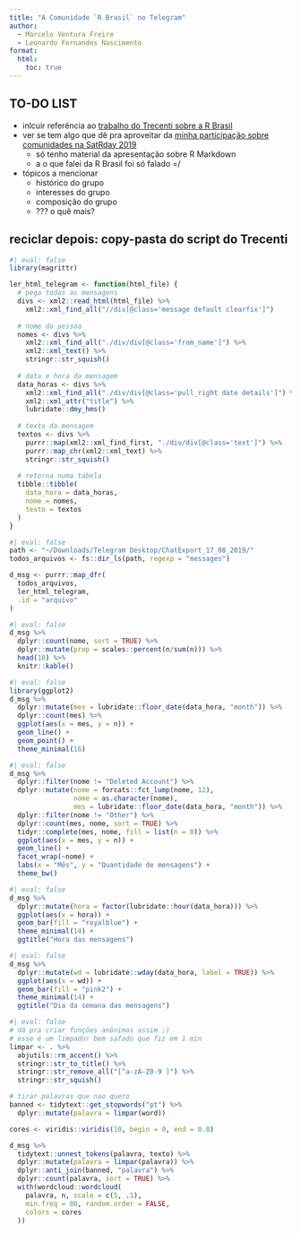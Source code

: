 ```yaml
---
title: "A Comunidade `R Brasil` no Telegram"
author:
  - Marcelo Ventura Freire
  - Leonardo Fernandes Nascimento
format: 
  html:
    toc: true
---
```


## TO-DO LIST

- inlcuir referência ao [trabalho do Trecenti sobre a R Brasil](https://blog.curso-r.com/posts/2019-09-10-rbrasil/)
- ver se tem algo que dê pra aproveitar da [minha participação sobre comunidades na SatRday 2019](https://saopaulo2019.satrdays.org/)
    - só tenho material da apresentação sobre R Markdown
    - a o que falei da R Brasil foi só falado =/
- tópicos a mencionar
    - histórico do grupo
    - interesses do grupo
    - composição do grupo
    - ??? o quê mais?


## reciclar depois: copy-pasta do script do Trecenti

```r
#| eval: false
library(magrittr)

ler_html_telegram <- function(html_file) {
  # pega todas as mensagens
  divs <- xml2::read_html(html_file) %>% 
    xml2::xml_find_all("//div[@class='message default clearfix']")
  
  # nome da pessoa
  nomes <- divs %>% 
    xml2::xml_find_all("./div/div[@class='from_name']") %>% 
    xml2::xml_text() %>% 
    stringr::str_squish()
  
  # data e hora da mensagem
  data_horas <- divs %>% 
    xml2::xml_find_all("./div/div[@class='pull_right date details']") %>% 
    xml2::xml_attr("title") %>% 
    lubridate::dmy_hms()
  
  # texto da mensagem
  textos <- divs %>% 
    purrr::map(xml2::xml_find_first, "./div/div[@class='text']") %>% 
    purrr::map_chr(xml2::xml_text) %>% 
    stringr::str_squish()
  
  # retorna numa tabela
  tibble::tibble(
    data_hora = data_horas,
    nome = nomes,
    texto = textos
  )
}
```

```r
#| eval: false
path <- "~/Downloads/Telegram Desktop/ChatExport_17_08_2019/"
todos_arquivos <- fs::dir_ls(path, regexp = "messages")

d_msg <- purrr::map_dfr(
  todos_arquivos, 
  ler_html_telegram, 
  .id = "arquivo"
)
```

```r
#| eval: false
d_msg %>% 
  dplyr::count(nome, sort = TRUE) %>% 
  dplyr::mutate(prop = scales::percent(n/sum(n))) %>% 
  head(10) %>% 
  knitr::kable()
```

```r
#| eval: false
library(ggplot2)
d_msg %>% 
  dplyr::mutate(mes = lubridate::floor_date(data_hora, "month")) %>% 
  dplyr::count(mes) %>% 
  ggplot(aes(x = mes, y = n)) +
  geom_line() +
  geom_point() +
  theme_minimal(16)
```

```r
#| eval: false
d_msg %>% 
  dplyr::filter(nome != "Deleted Account") %>% 
  dplyr::mutate(nome = forcats::fct_lump(nome, 12),
                nome = as.character(nome),
                mes = lubridate::floor_date(data_hora, "month")) %>% 
  dplyr::filter(nome != "Other") %>% 
  dplyr::count(mes, nome, sort = TRUE) %>% 
  tidyr::complete(mes, nome, fill = list(n = 0)) %>% 
  ggplot(aes(x = mes, y = n)) +
  geom_line() +
  facet_wrap(~nome) +
  labs(x = "Mês", y = "Quantidade de mensagens") +
  theme_bw()
```

```r
#| eval: false
d_msg %>% 
  dplyr::mutate(hora = factor(lubridate::hour(data_hora))) %>% 
  ggplot(aes(x = hora)) +
  geom_bar(fill = "royalblue") +
  theme_minimal(14) +
  ggtitle("Hora das mensagens")
```

```r
#| eval: false
d_msg %>% 
  dplyr::mutate(wd = lubridate::wday(data_hora, label = TRUE)) %>% 
  ggplot(aes(x = wd)) +
  geom_bar(fill = "pink2") +
  theme_minimal(14) +
  ggtitle("Dia da semana das mensagens")
```

```r
#| eval: false
# dá pra criar funções anônimas assim ;)
# esse é um limpador bem safado que fiz em 1 min
limpar <- . %>% 
  abjutils::rm_accent() %>% 
  stringr::str_to_title() %>% 
  stringr::str_remove_all("[^a-zA-Z0-9 ]") %>% 
  stringr::str_squish()

# tirar palavras que nao quero
banned <- tidytext::get_stopwords("pt") %>% 
  dplyr::mutate(palavra = limpar(word))

cores <- viridis::viridis(10, begin = 0, end = 0.8)

d_msg %>% 
  tidytext::unnest_tokens(palavra, texto) %>% 
  dplyr::mutate(palavra = limpar(palavra)) %>% 
  dplyr::anti_join(banned, "palavra") %>% 
  dplyr::count(palavra, sort = TRUE) %>% 
  with(wordcloud::wordcloud(
    palavra, n, scale = c(5, .1), 
    min.freq = 80, random.order = FALSE,
    colors = cores
  ))
```



